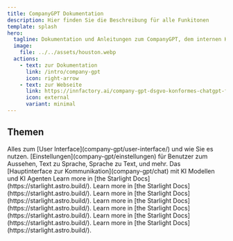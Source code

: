 ```yaml
---
title: CompanyGPT Dokumentation
description: Hier finden Sie die Beschreibung für alle Funkitonen 
template: splash
hero:
  tagline: Dokumentation und Anleitungen zum CompanyGPT, dem internen KI Chat für Unternehmen, Prompt Engineering und vieles mehr.
  image:
    file: ../../assets/houston.webp
  actions:
    - text: zur Dokumentation
      link: /intro/company-gpt
      icon: right-arrow
    - text: zur Webseite
      link: https://innfactory.ai/company-gpt-dsgvo-konformes-chatgpt-fur-ihr-unternehmen/
      icon: external
      variant: minimal
---
```



## Themen

<CardGrid>
	<Card title="User Interface" icon="pencil">
		Alles zum [User Interface](company-gpt/user-interface/) und wie Sie es nutzen.
	</Card>
	<Card title="Einstellungen" icon="add-document">
		[Einstellungen](company-gpt/einstellungen) für Benutzer zum Aussehen, Text zu Sprache, Sprache zu Text, und mehr.
	</Card>
	<Card title="Chat" icon="setting">
		Das [Hauptinterface zur Kommunikation](company-gpt/chat) mit KI Modellen und KI Agenten
	</Card>
	<Card title="Integrationen" icon="open-book">
		Learn more in [the Starlight Docs](https://starlight.astro.build/).
	</Card>
	<Card title="Agents" icon="open-book">
		Learn more in [the Starlight Docs](https://starlight.astro.build/).
	</Card>
	<Card title="Prompts" icon="open-book">
		Learn more in [the Starlight Docs](https://starlight.astro.build/).
	</Card>
	<Card title="Erinnerungen" icon="open-book">
		Learn more in [the Starlight Docs](https://starlight.astro.build/).
	</Card>
	<Card title="KI-Einstellungen" icon="open-book">
		Learn more in [the Starlight Docs](https://starlight.astro.build/).
	</Card>
	<Card title="Dateiverarbeitung" icon="open-book">
		Learn more in [the Starlight Docs](https://starlight.astro.build/).
	</Card>
	<Card title="Lesezeichen" icon="open-book">
		Learn more in [the Starlight Docs](https://starlight.astro.build/).
	</Card>
	
</CardGrid>
